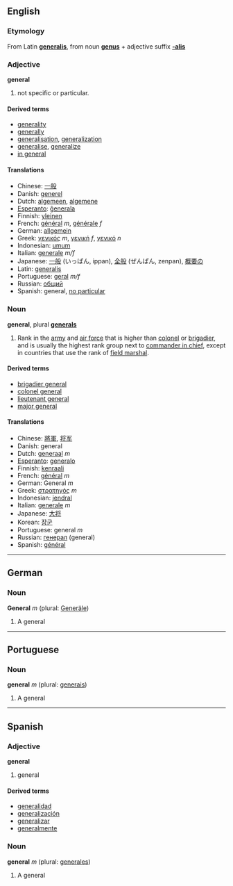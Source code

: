 ==English==
===Etymology===
From Latin '''[[generalis]]''', from noun '''[[genus]]''' + adjective suffix '''[[-alis]]'''

===Adjective===
'''general'''

# not specific or particular.

====Derived terms====
*[[generality]]
*[[generally]]
*[[generalisation]], [[generalization]]
*[[generalise]], [[generalize]]
*[[in general]]

====Translations====
*Chinese: [[一般]]
*Danish: [[generel]]
*Dutch: [[algemeen]], [[algemene]]
*[[Esperanto]]: [[ĝenerala]]
*Finnish: [[yleinen]]
*French: [[général]] ''m'', [[générale]] ''f''
*German: [[allgemein]]
*Greek: [[γενικός]] ''m'', [[γενική]] ''f'', [[γενικό]] ''n''
*Indonesian: [[umum]]
*Italian: [[generale]] ''m/f''
*Japanese: [[一般]] (いっぱん, ippan), [[全般]] (ぜんぱん, zenpan), [[概要]]の
*Latin: [[generalis]]
*Portuguese: [[geral]] ''m/f''
*Russian: [[общий]]
*Spanish: general, [[no particular]]

===Noun===
'''general''', plural '''[[generals]]'''

#Rank in the [[army]] and [[air force]] that is higher than [[colonel]] or [[brigadier]], and is usually the highest rank group next to [[commander in chief]], except in countries that use the rank of [[field marshal]].

====Derived terms====
*[[brigadier general]]
*[[colonel general]]
*[[lieutenant general]]
*[[major general]]

====Translations====
*Chinese: [[將軍]], [[将军]]
*Danish: general
*Dutch: [[generaal]] ''m''
*[[Esperanto]]: [[generalo]]
*Finnish: [[kenraali]]
*French: [[général]] ''m''
*German: General ''m''
*Greek: [[στρατηγός]] ''m''
*Indonesian: [[jendral]]
*Italian: [[generale]] ''m''
*Japanese: [[大将]]
*Korean: [[장군]]
*Portuguese: general ''m''
*Russian: [[генерал]] (general)
*Spanish: [[général]]

----

==German==
===Noun===
'''General''' ''m'' (plural: [[Generäle]])

# A general

----

==Portuguese==
===Noun===
'''general''' ''m'' (plural: [[generais]])

# A general

----

==Spanish==
===Adjective===
'''general'''

# general

====Derived terms====
*[[generalidad]]
*[[generalización]]
*[[generalizar]]
*[[generalmente]]

===Noun===
'''general''' ''m'' (plural: [[generales]])

# A general